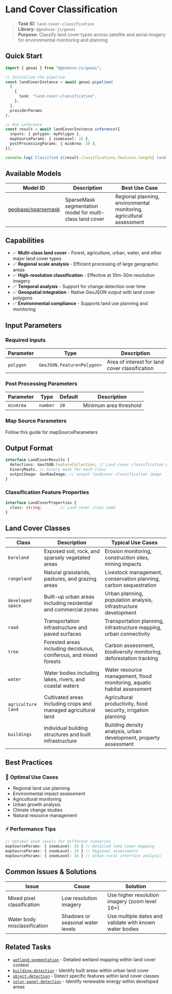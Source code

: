# Land Cover Classification

> **Task ID:** `land-cover-classification`  
> **Library:** `@geobase-js/geoai`  
> **Purpose:** Classify land cover types across satellite and aerial imagery for environmental monitoring and planning

## Quick Start

```typescript
import { geoai } from "@geobase-js/geoai";

// Initialize the pipeline
const landCoverInstance = await geoai.pipeline(
  [
    {
      task: "land-cover-classification",
    },
  ],
  providerParams
);

// Run inference
const result = await landCoverInstance.inference({
  inputs: { polygon: myPolygon },
  mapSourceParams: { zoomLevel: 15 },
  postProcessingParams: { minArea: 20 },
});

console.log(`Classified ${result.classifications.features.length} land cover areas`);
```

## Available Models

| Model ID | Description | Best Use Case |
|----------|-------------|---------------|
| [geobase/sparsemask](https://huggingface.co/geobase/sparsemask) | SparseMask segmentation model for multi-class land cover | Regional planning, environmental monitoring, agricultural assessment |

## Capabilities

- ✅ **Multi-class land cover** - Forest, agriculture, urban, water, and other major land cover types
- ✅ **Regional scale analysis** - Efficient processing of large geographic areas
- ✅ **High-resolution classification** - Effective at 10m-30m resolution imagery
- ✅ **Temporal analysis** - Support for change detection over time
- ✅ **Geospatial integration** - Native GeoJSON output with land cover polygons
- ✅ **Environmental compliance** - Supports land use planning and monitoring

## Input Parameters

### Required Inputs

| Parameter | Type | Description |
|-----------|------|-------------|
| `polygon` | `GeoJSON.Feature<Polygon>` | Area of interest for land cover classification |

### Post Processing Parameters

| Parameter | Type | Default | Description |
|-----------|------|---------|-------------|
| `minArea` | `number` | `20` | Minimum area threshold |

<!-- Todo : update the map source guide link -->
### Map Source Parameters
Follow this guide for mapSourceParameters 

## Output Format

```typescript
interface LandCoverResults {
  detections: GeoJSON.FeatureCollection; // Land cover classification polygons
  binaryMasks, // binary mask for each class
  outputImage: GeoRawImage; // output landcover classification image
}
```

### Classification Feature Properties

```typescript
interface LandCoverProperties {
  class: string;        // Land cover class name
}
```

## Land Cover Classes

| Class | Description | Typical Use Cases |
|-------|-------------|-------------------|
| `bareland` | Exposed soil, rock, and sparsely vegetated areas | Erosion monitoring, construction sites, mining impacts |
| `rangeland` | Natural grasslands, pastures, and grazing areas | Livestock management, conservation planning, carbon sequestration |
| `developed space` | Built-up urban areas including residential and commercial zones | Urban planning, population analysis, infrastructure development |
| `road` | Transportation infrastructure and paved surfaces | Transportation planning, infrastructure mapping, urban connectivity |
| `tree` | Forested areas including deciduous, coniferous, and mixed forests | Carbon assessment, biodiversity monitoring, deforestation tracking |
| `water` | Water bodies including lakes, rivers, and coastal waters | Water resource management, flood monitoring, aquatic habitat assessment |
| `agriculture land` | Cultivated areas including crops and managed agricultural land | Agricultural productivity, food security, irrigation planning |
| `buildings` | Individual building structures and built infrastructure | Building density analysis, urban development, property assessment |


## Best Practices

### 🎯 **Optimal Use Cases**

- Regional land use planning
- Environmental impact assessment
- Agricultural monitoring
- Urban growth analysis
- Climate change studies
- Natural resource management

### ⚡ **Performance Tips**

```typescript
// Optimal zoom levels for different scenarios
mapSourceParams: { zoomLevel: 15 } // Detailed land cover mapping
mapSourceParams: { zoomLevel: 14 } // Regional assessments
mapSourceParams: { zoomLevel: 16 } // Urban-rural interface analysis
```
## Common Issues & Solutions

| Issue | Cause | Solution |
|-------|-------|----------|
| Mixed pixel classification | Low resolution imagery | Use higher resolution imagery (zoom level 16+) |
| Water body misclassification | Shadows or seasonal water levels | Use multiple dates and validate with known water bodies |

## Related Tasks

- [`wetland-segmentation`](./wetland-segmentation.md) - Detailed wetland mapping within land cover context
- [`building-detection`](./building-detection.md) - Identify built areas within urban land cover
- [`object-detection`](./object-detection.md) - Detect specific features within land cover classes
- [`solar-panel-detection`](./solar-panel-detection.md) - Identify renewable energy within developed areas
